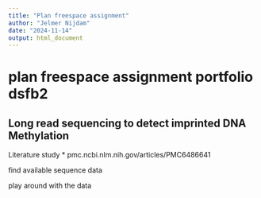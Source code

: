 ```yaml
---
title: "Plan freespace assignment"
author: "Jelmer Nijdam"
date: "2024-11-14"
output: html_document
---
```

# plan freespace assignment portfolio dsfb2

## Long read sequencing to detect imprinted DNA Methylation

Literature study 
* pmc.ncbi.nlm.nih.gov/articles/PMC6486641

find available sequence data 

play around with the data
